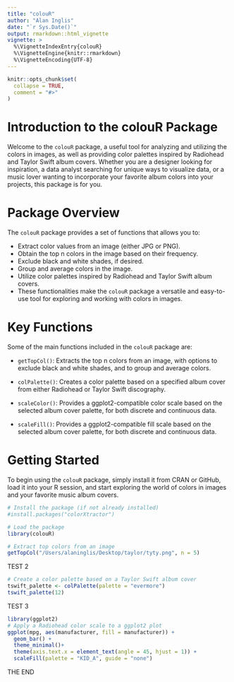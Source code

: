```yaml
---
title: "colouR"
author: "Alan Inglis"
date: "`r Sys.Date()`"
output: rmarkdown::html_vignette
vignette: >
  %\VignetteIndexEntry{colouR}
  %\VignetteEngine{knitr::rmarkdown}
  %\VignetteEncoding{UTF-8}
---
```


```r
knitr::opts_chunk$set(
  collapse = TRUE,
  comment = "#>"
)
```


# Introduction to the colouR Package

Welcome to the `colouR` package, a useful tool for analyzing and utilizing the colors in images, as well as providing color palettes inspired by Radiohead and Taylor Swift album covers. Whether you are a designer looking for inspiration, a data analyst searching for unique ways to visualize data, or a music lover wanting to incorporate your favorite album colors into your projects, this package is for you.

# Package Overview

The `colouR` package provides a set of functions that allows you to:

* Extract color values from an image (either JPG or PNG).
* Obtain the top n colors in the image based on their frequency.
* Exclude black and white shades, if desired.
* Group and average colors in the image.
* Utilize color palettes inspired by Radiohead and Taylor Swift album covers.
* These functionalities make the `colouR` package a versatile and easy-to-use tool for exploring and working with colors in images.

# Key Functions

Some of the main functions included in the `colouR` package are:

* `getTopCol()`: Extracts the top n colors from an image, with options to exclude black and white shades, and to group and average colors.

* `colPalette()`: Creates a color palette based on a specified album cover from either Radiohead or Taylor Swift discography.

* `scaleColor()`: Provides a ggplot2-compatible color scale based on the selected album cover palette, for both discrete and continuous data.

* `scaleFill()`: Provides a ggplot2-compatible fill scale based on the selected album cover palette, for both discrete and continuous data.

# Getting Started

To begin using the `colouR` package, simply install it from CRAN or GitHub, load it into your R session, and start exploring the world of colors in images and your favorite music album covers.

```r
# Install the package (if not already installed)
#install.packages("colorXtractor")

# Load the package
library(colouR)

# Extract top colors from an image
getTopCol("/Users/alaninglis/Desktop/taylor/tyty.png", n = 5)
```


TEST 2

```r
# Create a color palette based on a Taylor Swift album cover
tswift_palette <- colPalette(palette = "evermore")
tswift_palette(12)
```


TEST 3

```r
library(ggplot2)
# Apply a Radiohead color scale to a ggplot2 plot
ggplot(mpg, aes(manufacturer, fill = manufacturer)) +
  geom_bar() +
  theme_minimal()+
  theme(axis.text.x = element_text(angle = 45, hjust = 1)) +
  scaleFill(palette = "KID_A", guide = "none")
```


THE END
